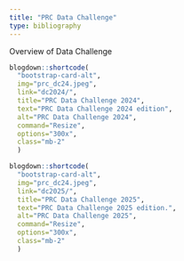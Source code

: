 ```yaml
---
title: "PRC Data Challenge"
type: bibliography
---
```


Overview of Data Challenge


::: {class="container"}
:::: {class="row"}
::::: {class="card-deck"}

```r
blogdown::shortcode(
  "bootstrap-card-alt",
  img="prc_dc24.jpeg",
  link="dc2024/",
  title="PRC Data Challenge 2024",
  text="PRC Data Challenge 2024 edition", 
  alt="PRC Data Challenge 2024", 
  command="Resize", 
  options="300x", 
  class="mb-2"
  )
```

```r
blogdown::shortcode(
  "bootstrap-card-alt",
  img="prc_dc24.jpeg",
  link="dc2025/",
  title="PRC Data Challenge 2025",
  text="PRC Data Challenge 2025 edition.", 
  alt="PRC Data Challenge 2025", 
  command="Resize", 
  options="300x", 
  class="mb-2"
  )
```

:::::
::::
:::
